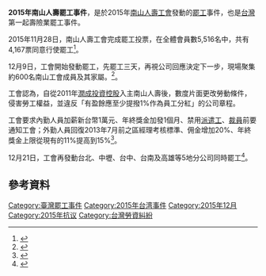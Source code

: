 '''2015年南山人壽罷工事件'''，是於2015年[[南山人壽工會|南山人壽工會]]發動的[[罷工|罷工]]事件，也是[[台灣|台灣]]第一起壽險業罷工事件。

2015年11月28日，南山人壽工會完成罷工投票，在全體會員數5,516名中，共有4,167票同意行使罷工<ref>{{cite news|author1=吳順永|title=會員力挺 南山工會宣示罷工誓師|url=http://www.nownews.com/n/2015/11/28/1900945|accessdate=2015-12-11|agency=[[今日新聞網|今日新聞網]]|date=2015-11-28|archive-date=2015-12-13|archive-url=https://web.archive.org/web/20151213202943/http://www.nownews.com/n/2015/11/28/1900945|dead-url=no}}</ref>。

12月9日，工會開始發動罷工，先罷工三天，再視公司回應決定下一步，現場聚集約600名南山工會成員及其家屬。<ref>{{cite news|author1=廖千瑩|title=南山人壽工會罷工 12/9啟動|url=http://news.ltn.com.tw/news/business/breakingnews/1533217|accessdate=2015-12-11|agency=[[自由時報|自由時報]]即時新聞|date=2015-12-08|archive-date=2015-12-22|archive-url=https://web.archive.org/web/20151222141549/http://news.ltn.com.tw/news/business/breakingnews/1533217|dead-url=no}}</ref>。

工會認為，自從2011年[[潤成投資控股|潤成投資控股]]入主南山人壽後，數度片面更改勞動條件，侵害勞工權益，並違反「有盈餘應至少提撥1%作為員工分紅」的公司章程。

工會要求內勤人員加薪新台幣1萬元、年終獎金加發1個月、禁用[[派遣工|派遣工]]、[[裁員|裁員]]前要通知工會；外勤人員回復2013年7月前之區經理考核標準、佣金增加20%、年終獎金上限從現有的11%提高到15%<ref>{{cite news|author1=王顥中|title=南山工會今起罷工 壽險業頭一遭 不能只有肥資方 要求加薪加佣金|url=http://www.coolloud.org.tw/node/84038|accessdate=2015-12-11|agency=[[苦勞網|苦勞網]]|date=2015-12-09|archive-date=2015-12-14|archive-url=https://web.archive.org/web/20151214220304/http://www.coolloud.org.tw/node/84038|dead-url=no}}</ref>。

12月21日，工會再發動台北、中壢、台中、台南及高雄等5地分公司同時罷工<ref>{{cite news|author1=廖千瑩|title=上街、拉封鎖線 南山人壽工會全台罷工|url=http://news.ltn.com.tw/news/business/paper/942726|accessdate=2015-12-22|agency=自由時報|date=2015-12-22|archive-date=2015-12-22|archive-url=https://web.archive.org/web/20151222192952/http://news.ltn.com.tw/news/business/paper/942726|dead-url=no}}</ref>。

== 參考資料 ==
{{Reflist}}

{{台灣社會運動|勞工運動}}

[[Category:臺灣罷工事件|Category:臺灣罷工事件]]
[[Category:2015年台湾事件|Category:2015年台湾事件]]
[[Category:2015年12月|Category:2015年12月]]
[[Category:2015年抗议|Category:2015年抗议]]
[[Category:台灣勞資糾紛|Category:台灣勞資糾紛]]